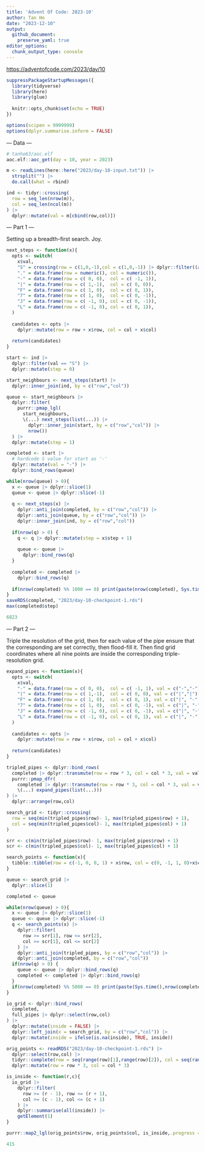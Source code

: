 ```yaml
---
title: 'Advent Of Code: 2023-10'
author: Tan Ho
date: "2023-12-10"
output: 
  github_document:
    preserve_yaml: true
editor_options: 
  chunk_output_type: console
---
```


<https://adventofcode.com/2023/day/10>

```r
suppressPackageStartupMessages({
  library(tidyverse)
  library(here)
  library(glue)
  
  knitr::opts_chunk$set(echo = TRUE)
})

options(scipen = 9999999)
options(dplyr.summarise.inform = FALSE)
```

--- Data ---

```r
# tanho63/aoc.elf
aoc.elf::aoc_get(day = 10, year = 2023)
```

```r
m <- readLines(here::here("2023/day-10-input.txt")) |> 
  strsplit("") |> 
  do.call(what = rbind)

ind <- tidyr::crossing(
  row = seq_len(nrow(m)),
  col = seq_len(ncol(m))
) |> 
  dplyr::mutate(val = m[cbind(row,col)])

```

--- Part 1 ---

Setting up a breadth-first search. Joy.

```r
next_steps <- function(x){
  opts <- switch(
    x$val,
    "S" = crossing(row = c(1,0,-1),col = c(1,0,-1)) |> dplyr::filter((abs(row) + abs(col))==1),
    "." = data.frame(row = numeric(), col = numeric()), 
    "-" = data.frame(row = c( 0, 0),  col = c( -1, 1)),
    "|" = data.frame(row = c( 1,-1),  col = c( 0, 0)),
    "F" = data.frame(row = c( 1, 0),  col = c( 0, 1)),
    "7" = data.frame(row = c( 1, 0),  col = c( 0, -1)),
    "J" = data.frame(row = c( -1, 0), col = c( 0, -1)),
    "L" = data.frame(row = c( -1, 0), col = c( 0, 1)),
  )
  
  candidates <- opts |> 
    dplyr::mutate(row = row + x$row, col = col + x$col)
  
  return(candidates)
}

start <- ind |> 
  dplyr::filter(val == "S") |> 
  dplyr::mutate(step = 0)

start_neighbours <- next_steps(start) |> 
  dplyr::inner_join(ind, by = c("row","col"))

queue <- start_neighbours |> 
  dplyr::filter(
    purrr::pmap_lgl(
      start_neighbours, 
      \(...) next_steps(list(...)) |> 
        dplyr::inner_join(start, by = c("row","col")) |> 
        nrow())
  ) |> 
  dplyr::mutate(step = 1)

completed <- start |> 
  # hardcode S value for start as '-'
  dplyr::mutate(val = "-") |> 
  dplyr::bind_rows(queue)

while(nrow(queue) > 0){
  x <- queue |> dplyr::slice(1)
  queue <- queue |> dplyr::slice(-1)
  
  q <- next_steps(x) |>
    dplyr::anti_join(completed, by = c("row","col")) |> 
    dplyr::anti_join(queue, by = c("row","col")) |> 
    dplyr::inner_join(ind, by = c("row","col"))
  
  if(nrow(q) > 0) {
    q <- q |> dplyr::mutate(step = x$step + 1)
    
    queue <- queue |> 
      dplyr::bind_rows(q)
  }
  
  completed <- completed |> 
    dplyr::bind_rows(q)
  
  if(nrow(completed) %% 1000 == 0) print(paste(nrow(completed), Sys.time()))
}
saveRDS(completed, "2023/day-10-checkpoint-1.rds")
max(completed$step)
```
```r
6823
```

--- Part 2 ---

Triple the resolution of the grid, then for each value of the pipe ensure that
the corresponding are set correctly, then flood-fill it. Then find grid coordinates
where all nine points are inside the corresponding triple-resolution grid.

```r
expand_pipes <- function(x){
  opts <- switch(
    x$val,
    "-" = data.frame(row = c( 0, 0),  col = c( -1, 1), val = c("-","-")),
    "|" = data.frame(row = c( 1,-1),  col = c( 0, 0), val = c("|","|")),
    "F" = data.frame(row = c( 1, 0),  col = c( 0, 1), val = c("|", "-")),
    "7" = data.frame(row = c( 1, 0),  col = c( 0, -1), val = c("|", "-")),
    "J" = data.frame(row = c( -1, 0), col = c( 0, -1), val = c("|", "-")),
    "L" = data.frame(row = c( -1, 0), col = c( 0, 1), val = c("|", "-"))
  )
  
  candidates <- opts |> 
    dplyr::mutate(row = row + x$row, col = col + x$col)
  
  return(candidates)
}

tripled_pipes <- dplyr::bind_rows(
  completed |> dplyr::transmute(row = row * 3, col = col * 3, val = val),
  purrr::pmap_dfr(
    completed |> dplyr::transmute(row = row * 3, col = col * 3, val = val),
    \(...) expand_pipes(list(...)))
) |> 
  dplyr::arrange(row,col)

search_grid <- tidyr::crossing(
  row = seq(min(tripled_pipes$row)- 1, max(tripled_pipes$row) + 1),
  col = seq(min(tripled_pipes$col)- 1, max(tripled_pipes$col) + 1)
)

srr <- c(min(tripled_pipes$row)- 1, max(tripled_pipes$row) + 1)
scr <- c(min(tripled_pipes$col)- 1, max(tripled_pipes$col) + 1)

search_points <- function(x){
  tibble::tibble(row = c(-1, 0, 0, 1) + x$row, col = c(0, -1, 1, 0)+x$col)
}

queue <- search_grid |> 
  dplyr::slice(1)

completed <- queue

while(nrow(queue) > 0){
  x <- queue |> dplyr::slice(1)
  queue <- queue |> dplyr::slice(-1)
  q <- search_points(x) |> 
    dplyr::filter(
      row >= srr[1], row <= srr[2],
      col >= scr[1], col <= scr[2]
    ) |> 
    dplyr::anti_join(tripled_pipes, by = c("row","col")) |> 
    dplyr::anti_join(completed, by = c("row","col"))
  if(nrow(q) > 0) {
    queue <- queue |> dplyr::bind_rows(q)
    completed <- completed |> dplyr::bind_rows(q)
  }
  if(nrow(completed) %% 5000 == 0) print(paste(Sys.time(),nrow(completed)))
}

io_grid <- dplyr::bind_rows(
  completed,
  full_pipes |> dplyr::select(row,col)
) |> 
  dplyr::mutate(inside = FALSE) |> 
  dplyr::left_join(x = search_grid, by = c("row","col")) |> 
  dplyr::mutate(inside = ifelse(is.na(inside), TRUE, inside))

orig_points <- readRDS("2023/day-10-checkpoint-1.rds") |> 
  dplyr::select(row,col) |> 
  tidyr::complete(row = seq(range(row)[1],range(row)[2]), col = seq(range(col)[1],range(col)[2])) |> 
  dplyr::mutate(row = row * 3, col = col * 3)

is_inside <- function(r,c){
  io_grid |> 
    dplyr::filter(
      row >= (r - 1), row <= (r + 1),
      col >= (c - 1), col <= (c + 1)
    ) |> 
    dplyr::summarise(all(inside)) |> 
    getElement(1)
}

purrr::map2_lgl(orig_points$row, orig_points$col, is_inside,.progress = TRUE) |> sum()
```
```r
415
```


